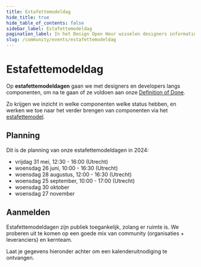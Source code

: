 ```yaml
---
title: Estafettemodeldag
hide_title: true
hide_table_of_contents: false
sidebar_label: Estafettemodeldag
pagination_label: In het Design Open Hour wisselen designers informatie, inzichten en tips met elkaar uit.
slug: /community/events/estafettemodeldag
---
```



# Estafettemodeldag

Op **estafettemodeldagen** gaan we met designers en developers langs componenten, om na te gaan of ze voldoen aan onze [Definition of Done](/componenten/definition-of-done).

Zo krijgen we inzicht in welke componenten welke status hebben, en werken we toe naar het verder brengen van componenten via het [estafettemodel](/handboek/estafettemodel/).

## Planning

Dit is de planning van onze estafettemodeldagen in 2024:

- vrijdag 31 mei, 12:30 - 16:00 (Utrecht)
- woensdag 26 juni, 10:00 - 16:30 (Utrecht)
- woensdag 28 augustus, 12:00 - 16:30 (Utrecht)
- woensdag 25 september, 10:00 - 17:00 (Utrecht)
- woensdag 30 oktober
- woensdag 27 november

## Aanmelden

Estafettemodeldagen zijn publiek toegankelijk, zolang er ruimte is. We proberen uit te komen op een goede mix van community (organisaties + leveranciers) en kernteam.

Laat je gegevens hieronder achter om een kalenderuitnodiging te ontvangen. 

<NewsletterSignUp
  listId="7igukerls2"
  emailFieldId="GL1eTDzrWn"
  firstNameFieldId="QYuFIjwgDC"
  orgId="n0WNZXSMs9"
  privacyPolicyId="GskTzQ4zjq"
  thanksPage="https://nldesignsystem.nl/community/estafettemodeldag/bedankt"
  laPostaId="iyihtuzpiq"
/>
